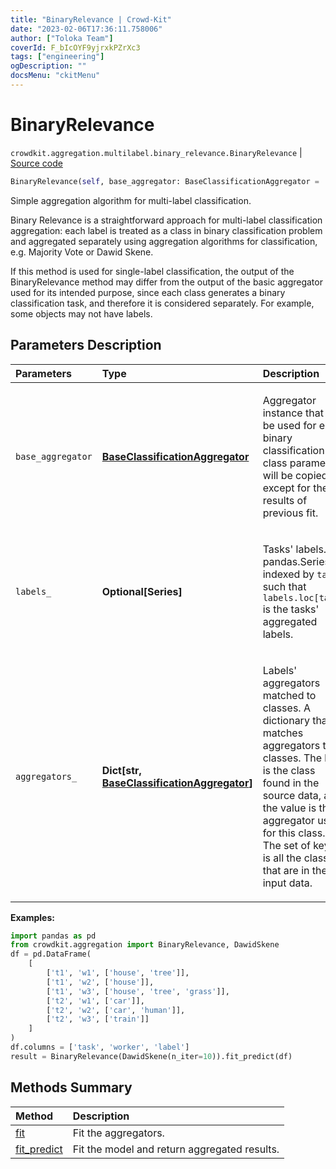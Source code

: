 ```yaml
---
title: "BinaryRelevance | Crowd-Kit"
date: "2023-02-06T17:36:11.758006"
author: ["Toloka Team"]
coverId: F_bIcOYF9yjrxkPZrXc3
tags: ["engineering"]
ogDescription: ""
docsMenu: "ckitMenu"
---
```


# BinaryRelevance
`crowdkit.aggregation.multilabel.binary_relevance.BinaryRelevance` | [Source code](https://github.com/Toloka/crowd-kit/blob/v1.2.0/crowdkit/aggregation/multilabel/binary_relevance.py#L14)

```python
BinaryRelevance(self, base_aggregator: BaseClassificationAggregator = ...)
```

Simple aggregation algorithm for multi-label classification.

Binary Relevance is a straightforward approach for multi-label classification aggregation:
each label is treated as a class in binary classification problem and aggregated separately using
aggregation algorithms for classification, e.g. Majority Vote or Dawid Skene.

<Note mode="note" title="Note">

If this method is used for single-label classification, the output of the BinaryRelevance method may differ
from the output of the basic aggregator used for its intended purpose, since each class generates a binary
classification task, and therefore it is considered separately. For example, some objects may not have labels.

</Note>

## Parameters Description

| Parameters | Type | Description |
| :----------| :----| :-----------|
`base_aggregator`|**[BaseClassificationAggregator](/docs-new/crowd-kit/reference/crowdkit.aggregation.base.BaseClassificationAggregator)**|<p>Aggregator instance that will be used for each binary classification. All class parameters will be copied, except for the results of previous fit.</p>
`labels_`|**Optional\[Series\]**|<p>Tasks&#x27; labels. A pandas.Series indexed by `task` such that `labels.loc[task]` is the tasks&#x27; aggregated labels.</p>
`aggregators_`|**Dict\[str, [BaseClassificationAggregator](/docs-new/crowd-kit/reference/crowdkit.aggregation.base.BaseClassificationAggregator)\]**|<p>Labels&#x27; aggregators matched to classes. A dictionary that matches aggregators to classes. The key is the class found in the source data, and the value is the aggregator used for this class. The set of keys is all the classes that are in the input data.</p>

**Examples:**

```python
import pandas as pd
from crowdkit.aggregation import BinaryRelevance, DawidSkene
df = pd.DataFrame(
    [
        ['t1', 'w1', ['house', 'tree']],
        ['t1', 'w2', ['house']],
        ['t1', 'w3', ['house', 'tree', 'grass']],
        ['t2', 'w1', ['car']],
        ['t2', 'w2', ['car', 'human']],
        ['t2', 'w3', ['train']]
    ]
)
df.columns = ['task', 'worker', 'label']
result = BinaryRelevance(DawidSkene(n_iter=10)).fit_predict(df)
```
## Methods Summary

| Method | Description |
| :------| :-----------|
[fit](/docs-new/crowd-kit/reference/crowdkit.aggregation.multilabel.binary_relevance.BinaryRelevance.fit)| Fit the aggregators.
[fit_predict](/docs-new/crowd-kit/reference/crowdkit.aggregation.multilabel.binary_relevance.BinaryRelevance.fit_predict)| Fit the model and return aggregated results.

